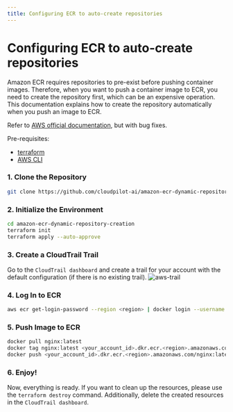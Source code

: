 ```yaml
---
title: Configuring ECR to auto-create repositories
---
```


# Configuring ECR to auto-create repositories

Amazon ECR requires repositories to pre-exist before pushing container images. Therefore, when you want to push a container image to ECR, you need to create the repository first, which can be an expensive operation. This documentation explains how to create the repository automatically when you push an image to ECR.

Refer to [AWS official documentation](https://aws.amazon.com/blogs/containers/dynamically-create-repositories-upon-image-push-to-amazon-ecr/), but with bug fixes.

Pre-requisites:
- [terraform](https://developer.hashicorp.com/terraform/tutorials/aws-get-started/install-cli)
- [AWS CLI](https://docs.aws.amazon.com/cli/latest/userguide/getting-started-install.html)

### 1. Clone the Repository

```sh
git clone https://github.com/cloudpilot-ai/amazon-ecr-dynamic-repository-creation.git
```

### 2. Initialize the Environment

```sh
cd amazon-ecr-dynamic-repository-creation
terraform init
terraform apply --auto-approve
```

### 3. Create a CloudTrail Trail

Go to the `CloudTrail dashboard` and create a trail for your account with the default configuration (if there is no existing trail).
![aws-trail](./img/aws_trail.png)

### 4. Log In to ECR

```sh
aws ecr get-login-password --region <region> | docker login --username AWS --password-stdin <your_account_id>.dkr.ecr.<region>.amazonaws.com
```

### 5. Push Image to ECR

```sh
docker pull nginx:latest
docker tag nginx:latest <your_account_id>.dkr.ecr.<region>.amazonaws.com/nginx:latest
docker push <your_account_id>.dkr.ecr.<region>.amazonaws.com/nginx:latest
```

### 6. Enjoy!

Now, everything is ready. If you want to clean up the resources, please use the `terraform destroy` command. Additionally, delete the created resources in the `CloudTrail dashboard`.
